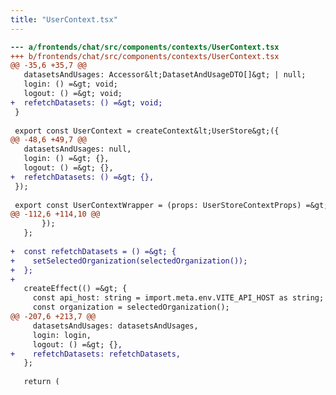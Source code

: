 ```yaml
---
title: "UserContext.tsx"
---
```


```diff
--- a/frontends/chat/src/components/contexts/UserContext.tsx
+++ b/frontends/chat/src/components/contexts/UserContext.tsx
@@ -35,6 +35,7 @@
   datasetsAndUsages: Accessor&lt;DatasetAndUsageDTO[]&gt; | null;
   login: () =&gt; void;
   logout: () =&gt; void;
+  refetchDatasets: () =&gt; void;
 }
 
 export const UserContext = createContext&lt;UserStore&gt;({
@@ -48,6 +49,7 @@
   datasetsAndUsages: null,
   login: () =&gt; {},
   logout: () =&gt; {},
+  refetchDatasets: () =&gt; {},
 });
 
 export const UserContextWrapper = (props: UserStoreContextProps) =&gt; {
@@ -112,6 +114,10 @@
       });
   };
 
+  const refetchDatasets = () =&gt; {
+    setSelectedOrganization(selectedOrganization());
+  };
+
   createEffect(() =&gt; {
     const api_host: string = import.meta.env.VITE_API_HOST as string;
     const organization = selectedOrganization();
@@ -207,6 +213,7 @@
     datasetsAndUsages: datasetsAndUsages,
     login: login,
     logout: () =&gt; {},
+    refetchDatasets: refetchDatasets,
   };
 
   return (

```